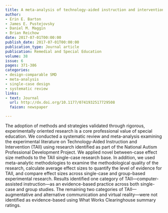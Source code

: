 ```yaml
---
title: A meta-analysis of technology-aided instruction and intervention for students with ASD
author:
- Erin E. Barton
- James E. Pustejovsky
- Daniel M. Maggin
- Brian Reichow
date: 2017-07-01T00:00:00
publish_date: 2017-07-01T00:00:00
publication_type: Journal article
publication: Remedial and Special Education
volume: 38
issue: 6
pages: 371-386
categories:
- design-comparable SMD
- meta-analysis
- single-case design
- systematic review
links:
- text: Journal
  url: http://dx.doi.org/10.1177/0741932517729508
  faicon: newspaper

---
```



The adoption of methods and strategies validated through rigorous, experimentally oriented research is a core professional value of special education. We conducted a systematic review and meta-analysis examining the experimental literature on Technology-Aided Instruction and Intervention (TAII) using research identified as part of the National Autism Professional Development Project. We applied novel between-case effect size methods to the TAII single-case research base. In addition, we used meta-analytic methodologies to examine the methodological quality of the research, calculate average effect sizes to quantify the level of evidence for TAII, and compare effect sizes across single-case and group-based experimental research. Results identified one category of TAII—computer-assisted instruction—as an evidence-based practice across both single-case and group studies. The remaining two categories of TAII—augmentative and alternative communication and virtual reality—were not identified as evidence-based using What Works Clearinghouse summary ratings.


